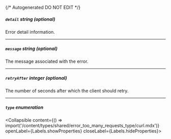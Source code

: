 {/* Autogenerated DO NOT EDIT  */}

##### `detail` _string (optional)_
Error detail information.

---
##### `message` _string (optional)_
The message associated with the error.

---
##### `retryAfter` _integer (optional)_
The number of seconds after which the client should retry.


---
##### `type` _enumeration_
<Collapsible content={() => import('/content/types/shared/error_too_many_requests_type/curl.mdx')} openLabel={Labels.showProperties} closeLabel={Labels.hideProperties}>
</Collapsible>


